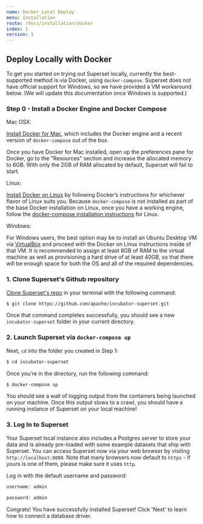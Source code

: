```yaml
---
name: Docker Local Deploy
menu: Installation
route: /docs/installation/docker
index: 1
version: 1
---
```


Deploy Locally with Docker
-------------

To get you started on trying out Superset locally, currently the best-supported method is via Docker, using `docker-compose`. Superset does not have official support for Windows, so we have provided a VM workaround below. (We will update this documentation once Windows is supported.)

### Step 0 - Install a Docker Engine and Docker Compose 

Mac OSX:

[Install Docker for Mac](https://docs.docker.com/docker-for-mac/install/), which includes the Docker engine and a recent version of `docker-compose` out of the box.

Once you have Docker for Mac installed, open up the preferences pane for Docker, go to the "Resources" section and increase the allocated memory to 6GB. With only the 2GB of RAM allocated by default, Superset will fail to start.

Linux:

[Install Docker on Linux](https://docs.docker.com/engine/install/) by following Docker’s instructions for whichever flavor of Linux suits you. Because `docker-compose` is not installed as part of the base Docker installation on Linux, once you have a working engine, follow the
[docker-compose installation instructions](https://docs.docker.com/compose/install/) for Linux.
    

Windows:

For Windows users, the best option may be to install an Ubuntu Desktop VM via [VirtualBox](https://www.virtualbox.org/) and proceed with the Docker on Linux instructions inside of that VM. It is recommended to assign at least 8GB of RAM to the virtual machine
as well as provisioning a hard drive of at least 40GB, so that there will be enough space for both the OS and all of the required dependencies.

### 1. Clone Superset's Github repository

[Clone Superset's repo](https://github.com/apache/incubator-superset) in your terminal with the following command:

```bash
$ git clone https://github.com/apache/incubator-superset.git
```

Once that command completes successfully, you should see a new `incubator-superset`
folder in your current directory.

### 2. Launch Superset via `docker-compose up`

Next, `cd` into the folder you created in Step 1:

```bash
$ cd incubator-superset
```

Once you're in the directory, run the following command:

```bash
$ docker-compose up
```

You should see a wall of logging output from the containers being launched on your
machine. Once this output slows to a crawl, you should have a running
instance of Superset on your local machine!
    
### 3. Log In to Superset

Your Superset local instance also includes a Postgres server to store your data and is already pre-loaded with some example datasets that ship with Superset. You can access Superset now via your web browser by visiting
`http://localhost:8088`. Note that many browsers now default to `https` - if
yours is one of them, please make sure it uses `http`.

Log in with the default username and password:

```bash
username: admin
```

```bash
password: admin 
```

Congrats! You have successfully installed Superset! Click 'Next' to learn how to connect a database driver. 
